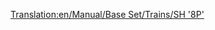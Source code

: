 [[Translation:en/Manual/Base Set/Trains/SH '8P']]
{{pl/Manual/Base Set/Trains/Pociągi|Image=[[File:en/Manual/Base Set/Trains/Sh8p.png]]
|Cost=25781
|Speed=144 km/h (90 mph, 40 m/s)
|Weight=170 t
|Power=1,600 hp (1.193 kW)
|Annual=2132
|Designed=1954
|Lifespan=23
|Capacity=N/A
|Description=Najszybsza, najmocniejsza (i najdroższa) lokomotywa parowa w TTD Temperate. Nostalgicy Steam mogą niechętnie aktualizować tę wersję...
|Real-life=Co dziwne, ta lokomotywa oparta jest na zasadzie jednorazowej <small>''(one-off)''</small> [https://www.wikipedia.org/wiki/BR Standard Class 8 British Railways Standard Class 8 "Duke of Gloucester"].
}}